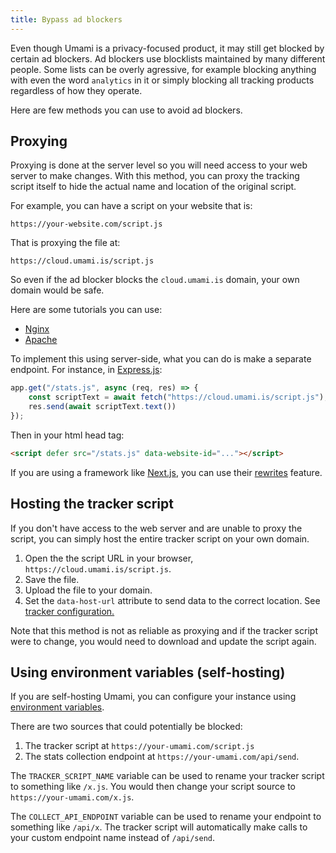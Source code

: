 ```yaml
---
title: Bypass ad blockers
---
```


Even though Umami is a privacy-focused product, it may still get blocked by
certain ad blockers. Ad blockers use blocklists maintained by many different people.
Some lists can be overly agressive, for example blocking anything with even
the word `analytics` in it or simply blocking all tracking products regardless
of how they operate.

Here are few methods you can use to avoid ad blockers.

## Proxying

Proxying is done at the server level so you will need access to your web server to make changes.
With this method, you can proxy the tracking script itself to hide the actual name and location of
the original script.

For example, you can have a script on your website that is:

`https://your-website.com/script.js`

That is proxying the file at:

`https://cloud.umami.is/script.js`

So even if the ad blocker blocks the `cloud.umami.is` domain, your own domain would be safe.

Here are some tutorials you can use:

- [Nginx](https://docs.nginx.com/nginx/admin-guide/web-server/reverse-proxy/)
- [Apache](https://httpd.apache.org/docs/2.4/howto/reverse_proxy.html)

To implement this using server-side, what you can do is make a separate endpoint.
For instance, in [Express.js](https://expressjs.com):

```js
app.get("/stats.js", async (req, res) => {
    const scriptText = await fetch("https://cloud.umami.is/script.js");
    res.send(await scriptText.text())
});
```

Then in your html head tag:
```html
<script defer src="/stats.js" data-website-id="..."></script>
```


If you are using a framework like [Next.js](https://nextjs.org), you can use their [rewrites](https://nextjs.org/docs/pages/api-reference/next-config-js/rewrites) feature.

## Hosting the tracker script

If you don't have access to the web server and are unable to proxy the script, you can simply host the entire
tracker script on your own domain.

1. Open the the script URL in your browser, `https://cloud.umami.is/script.js`.
2. Save the file.
3. Upload the file to your domain.
4. Set the `data-host-url` attribute to send data to the correct location. See [tracker configuration.](https://umami.is/docs/v2/tracker-configuration)

Note that this method is not as reliable as proxying and if the tracker script were to change, you would need
to download and update the script again.

## Using environment variables (self-hosting)

If you are self-hosting Umami, you can configure your instance using [environment variables](/docs/v2/environment-variables).

There are two sources that could potentially be blocked:

1. The tracker script at `https://your-umami.com/script.js`
2. The stats collection endpoint at `https://your-umami.com/api/send`.

The `TRACKER_SCRIPT_NAME` variable can be used to rename your tracker script to
something like `/x.js`. You would then change your script source to `https://your-umami.com/x.js`.

The `COLLECT_API_ENDPOINT` variable can be used to rename your endpoint to something
like `/api/x`. The tracker script will automatically make calls to your custom endpoint name
instead of `/api/send`.
